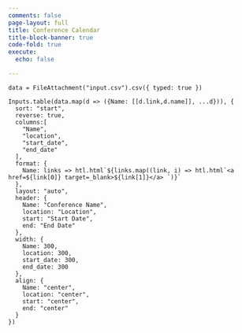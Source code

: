 ```yaml
---
comments: false
page-layout: full
title: Conference Calendar
title-block-banner: true
code-fold: true
execute:
  echo: false

---
```


```ojs
data = FileAttachment("input.csv").csv({ typed: true })
```

```ojs
Inputs.table(data.map(d => ({Name: [[d.link,d.name]], ...d})), {
  sort: "start",
  reverse: true,
  columns:[
    "Name",
    "location",
    "start_date",
    "end_date"
  ],  
  format: {
    Name: links => htl.html`${links.map((link, i) => htl.html`<a href=${link[0]} target=_blank>${link[1]}</a> `)}`
  },
  layout: "auto",
  header: {
    Name: "Conference Name",
    location: "Location",
    start: "Start Date",
    end: "End Date"
  },
  width: {
    Name: 300,
    location: 300,
    start_date: 300,
    end_date: 300
  },
  align: {
    Name: "center",
    location: "center",
    start: "center",
    end: "center"
  }
})

```